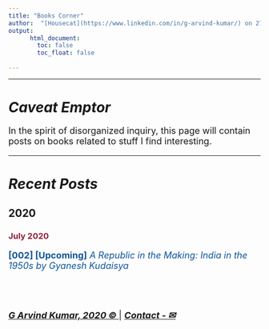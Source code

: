 ```yaml
---
title: "Books Corner"
author:  "[Housecat](https://www.linkedin.com/in/g-arvind-kumar/) on 27 July 2020"
output: 
      html_document:
        toc: false
        toc_float: false
    
---
```

  
----
  
# ***Caveat Emptor***

<font size=4> 

In the spirit of disorganized inquiry, this page will contain posts on books related to stuff I find interesting.

</font>

----

# ***Recent Posts***

## 2020

### <font color="8F223A"> July 2020 </font>

<font size=4> 

<font color="#0F5499">

__[002] [Upcoming]__ _A Republic in the Making: India in the 1950s by Gyanesh Kudaisya_

</font>

<br>
<br>

 

[***G Arvind Kumar, 2020 © ***](https://www.linkedin.com/in/g-arvind-kumar/) |  [***Contact - ✉***](mailto:arvind.academic.only@gmail.com)

</font>